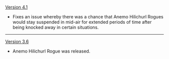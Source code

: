 {{Change History/Header}}
[[Version 4.1]]
* Fixes an issue whereby there was a chance that Anemo Hilichurl Rogues would stay suspended in mid-air for extended periods of time after being knocked away in certain situations.
----
[[Version 3.6]]
* Anemo Hilichurl Rogue was released.